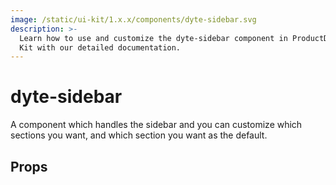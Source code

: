 ```yaml
---
image: /static/ui-kit/1.x.x/components/dyte-sidebar.svg
description: >-
  Learn how to use and customize the dyte-sidebar component in ProductDB's Angular UI
  Kit with our detailed documentation.
---
```


# dyte-sidebar

A component which handles the sidebar and
you can customize which sections you want, and which section you want as the default.

## Props

<PropsTable of="dyte-sidebar" />

<head>
  <title>Angular UI Kit dyte-sidebar</title>
</head>
